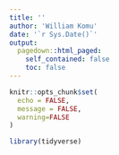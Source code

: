 ```yaml
---
title: ''
author: 'William Komu'
date: '`r Sys.Date()`'
output:
  pagedown::html_paged:
    self_contained: false
    toc: false
---
```


```r
knitr::opts_chunk$set(
  echo = FALSE,
  message = FALSE,
  warning=FALSE
)
```

```r
library(tidyverse)
```

```rload_data

```
